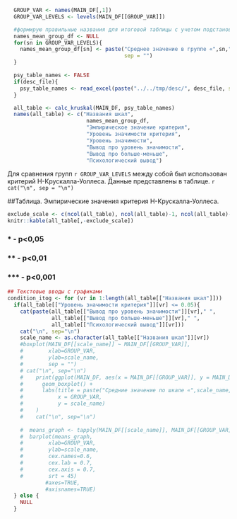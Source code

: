 ```r
  GROUP_VAR <- names(MAIN_DF[,1])
  GROUP_VAR_LEVELS <- levels(MAIN_DF[[GROUP_VAR]])

  #формирую правильные названия для итоговой таблицы с учетом подстановки текст "Среднее значение в группе ..."
  names_mean_group_df <- NULL
  for(sn in GROUP_VAR_LEVELS){
    names_mean_group_df[sn] <- paste("Среднее значение в группе «",sn,"»", 
                                     sep = "")
  }

  psy_table_names <- FALSE
  if(desc_file){
    psy_table_names <- read_excel(paste("../../tmp/desc/", desc_file, sep=''))
  }

  all_table <- calc_kruskal(MAIN_DF, psy_table_names)
  names(all_table) <- c("Названия шкал", 
                         names_mean_group_df,
                         "Эмпирическое значение критерия",
                         "Уровень значимости критерия",
                         "Уровень значимости",
                         "Вывод про уровень значимости",
                         "Вывод про больше-меньше",
                         "Психологический вывод")
```


Для сравнения групп `r GROUP_VAR_LEVELS` между собой был использован критерий H-Крускалла-Уоллеса. Данные представлены в таблице.
`r cat("\n", sep = "\n")`


##Таблица. Эмпирические значения критерия H-Крускалла-Уоллеса.
```r
exclude_scale <- c(ncol(all_table), ncol(all_table)-1, ncol(all_table)-2, ncol(all_table)-4)
knitr::kable(all_table[,-exclude_scale])
```

### * - p<0,05
### ** - p<0,01
### *** - p<0,001

```r
## Текстовые вводы с графиками
condition_itog <- for (vr in 1:length(all_table[["Названия шкал"]]))
  if(all_table[["Уровень значимости критерия"]][vr] <= 0.05){
    cat(paste(all_table[["Вывод про уровень значимости"]][vr]," ",
              all_table[["Вывод про больше-меньше"]][vr]," ",
              all_table[["Психологический вывод"]][vr]))
    cat("\n", sep="\n")
    scale_name <- as.character(all_table[["Названия шкал"]][vr])
    #boxplot(MAIN_DF[[scale_name]] ~ MAIN_DF[[GROUP_VAR]], 
    #        xlab=GROUP_VAR, 
    #        ylab=scale_name, 
    #        sep = "")
    # cat("\n", sep="\n")
    #    print(ggplot(MAIN_DF, aes(x = MAIN_DF[[GROUP_VAR]], y = MAIN_DF[[scale_name]])) + 
    #      geom_boxplot() + 
    #      labs(title = paste("Средние значение по шкале «",scale_name,"»", sep = ""),
    #           x = GROUP_VAR, 
    #           y = scale_name)
    #    )
    #    cat("\n", sep="\n")
    
    #  means_graph <- tapply(MAIN_DF[[scale_name]], MAIN_DF[[GROUP_VAR]], mean, na.rm=TRUE)
    #  barplot(means_graph,
    #        xlab=GROUP_VAR, 
    #        ylab=scale_name,
    #        cex.names=0.6,
    #        cex.lab = 0.7,
    #        cex.axis = 0.7,
    #        srt = 45)
            #axes=TRUE,
            #axisnames=TRUE)
  } else {
    NULL
  }
```
